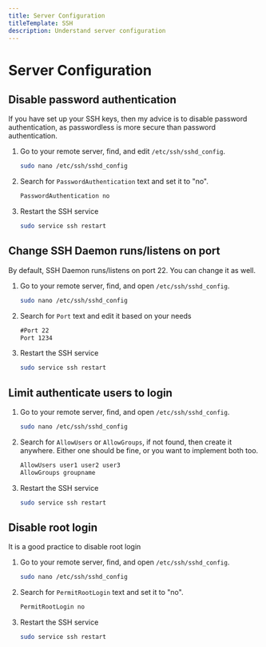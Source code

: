 ```yaml
---
title: Server Configuration
titleTemplate: SSH
description: Understand server configuration
---
```


# Server Configuration

## Disable password authentication

If you have set up your SSH keys, then my advice is to disable password authentication, as passwordless is more secure than password authentication.

1. Go to your remote server, find, and edit `/etc/ssh/sshd_config`.

   ```bash
   sudo nano /etc/ssh/sshd_config
   ```

2. Search for `PasswordAuthentication` text and set it to "no".

   ```txt filename="sshd_config"
   PasswordAuthentication no
   ```

3. Restart the SSH service
   ```bash
   sudo service ssh restart
   ```

## Change SSH Daemon runs/listens on port

By default, SSH Daemon runs/listens on port 22. You can change it as well.

1. Go to your remote server, find, and open `/etc/ssh/sshd_config`.

   ```bash
   sudo nano /etc/ssh/sshd_config
   ```

2. Search for `Port` text and edit it based on your needs

   ```txt filename="sshd_config"
   #Port 22
   Port 1234
   ```

3. Restart the SSH service
   ```bash
   sudo service ssh restart
   ```

## Limit authenticate users to login

1. Go to your remote server, find, and open `/etc/ssh/sshd_config`.

   ```bash
   sudo nano /etc/ssh/sshd_config
   ```

2. Search for `AllowUsers` or `AllowGroups`, if not found, then create it anywhere. Either one should be fine, or you want to implement both too.

   ```txt filename="sshd_config"
   AllowUsers user1 user2 user3
   AllowGroups groupname
   ```

3. Restart the SSH service

   ```bash
   sudo service ssh restart
   ```

## Disable root login

It is a good practice to disable root login

1. Go to your remote server, find, and open `/etc/ssh/sshd_config`.

   ```bash
   sudo nano /etc/ssh/sshd_config
   ```

2. Search for `PermitRootLogin` text and set it to "no".

   ```txt filename="sshd_config"
   PermitRootLogin no
   ```

3. Restart the SSH service
   ```bash
   sudo service ssh restart
   ```
